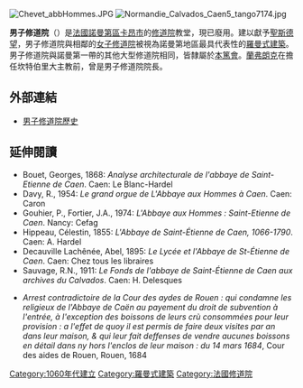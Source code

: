 {{unreferenced|time=2009-12-17T12:03:47+00:00}}
[[File:Chevet_abbHommes.JPG|thumb]]
[[File:Normandie_Calvados_Caen5_tango7174.jpg|thumb]]

'''男子修道院'''（{{lang-fr|Abbaye aux Hommes}}）是[[法國|法國]][[諾曼第|諾曼第區]][[卡昂|卡昂市]]的[[隱修院|修道院]]教堂，現已廢用。建以獻予[[聖斯德望|聖斯德望]]，男子修道院與相鄰的[[聖三修道院|女子修道院]]被視為諾曼第地區最具代表性的[[羅曼式建築|羅曼式建築]]。男子修道院與諾曼第一帶的其他大型修道院相同，皆隸屬於[[本篤會|本篤會]]。[[蘭弗朗克|蘭弗朗克]]在擔任坎特伯里大主教前，曾是男子修道院院長。

== 外部連結 ==
* [https://web.archive.org/web/20100111000303/http://abbaye-aux-hommes.cef.fr/index3.htm 男子修道院歷史] {{fr icon}}

== 延伸閱讀 ==
* Bouet, Georges, 1868: ''Analyse architecturale de l'abbaye de Saint-Etienne de Caen''. Caen: Le Blanc-Hardel
* Davy, R., 1954: ''Le grand orgue de L'Abbaye aux Hommes à Caen''. Caen: Caron
* Gouhier, P., Fortier, J.A., 1974: ''L'Abbaye aux Hommes : Saint-Etienne de Caen''. Nancy: Cefag
* Hippeau, Célestin, 1855: ''L'Abbaye de Saint-Étienne de Caen, 1066-1790''. Caen: A. Hardel
* Decauville Lachênée, Abel, 1895: ''Le Lycée et l'Abbaye de St-Étienne de Caen''. Caen: Chez tous les libraires
* Sauvage, R.N., 1911: ''Le Fonds de l'abbaye de Saint-Étienne de Caen aux archives du Calvados''. Caen: H. Delesques

* ''Arrest contradictoire de la Cour des aydes de Rouen : qui condamne les religieux de l'Abbaye de Caën au payement du droit de subvention à l'entrée, à l'exception des boissons de leurs crù consommées pour leur provision : a l'effet de quoy il est permis de faire deux visites par an dans leur maison, & qui leur fait deffenses de vendre aucunes boissons en détail dans ny hors l'enclos de leur maison : du 14 mars 1684'', Cour des aides de Rouen, Rouen, 1684

{{commonscat|Abbaye aux Hommes (Caen)}}
{{coord|49|10|54|N|0|22|22|W|type:landmark|display=title}}

[[Category:1060年代建立|Category:1060年代建立]]
[[Category:羅曼式建築|Category:羅曼式建築]]
[[Category:法國修道院|Category:法國修道院]]